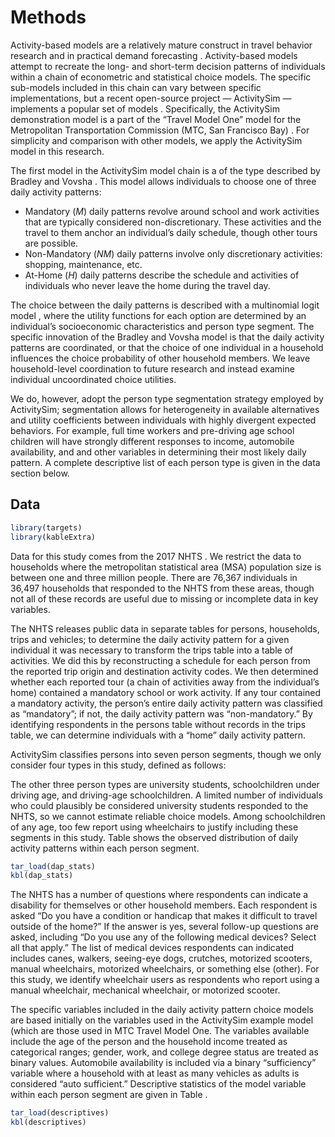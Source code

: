 # Methods

Activity-based models are a relatively mature construct in travel behavior
research and in practical demand forecasting \cite{rasouli2014activity}. Activity-based models attempt
to recreate the long- and short-term decision patterns of individuals within a
chain of econometric and statistical choice models. The specific sub-models included
in this chain can vary between specific implementations, but a recent 
open-source project --- ActivitySim \cite{activitysim} --- implements a popular 
set of models \cite{davidson2010ct}. Specifically, the ActivitySim demonstration
model is a part of the "Travel Model One" model for the Metropolitan
Transportation Commission (MTC, San Francisco Bay) \cite{erhardt2012mtc}.
For simplicity and comparison with other models, we apply the ActivitySim model
in this research.

The first model in the ActivitySim model chain is a \emph{daily activity pattern}
of the type described by Bradley and Vovsha \cite{Bradley2005}. This model 
allows individuals to choose one of three daily activity patterns:

  - Mandatory ($M$) daily patterns revolve around school and work activities that
  are typically considered non-discretionary. These activities and the travel
  to them anchor an individual's daily schedule, though other tours are possible.
  - Non-Mandatory ($NM$) daily patterns involve only discretionary activities: 
  shopping, maintenance, etc.
  - At-Home ($H$) daily patterns describe the schedule and activities of 
  individuals who never leave the home during the travel day.
  
The choice between the daily patterns is described with a multinomial logit
model \cite{Domencich1975}, where the utility functions for each option are
determined by an individual's socioeconomic characteristics and person type
segment. The specific innovation of the Bradley and Vovsha model
\cite{Bradley2005} is that the daily activity patterns are coordinated, or that
the choice of one individual in a household influences the choice probability of
other household members. We leave household-level coordination to future
research and instead examine individual uncoordinated choice utilities.

We do, however, adopt the person type segmentation strategy employed by
ActivitySim; segmentation allows for heterogeneity in available
alternatives and utility coefficients between individuals with highly divergent
expected behaviors. For example, full time workers and pre-driving age school children
will have strongly different responses to income, automobile availability, and 
and other variables in determining their most likely daily pattern.
A complete descriptive list of each person type is given in the data
section below. 

## Data

```r
library(targets)
library(kableExtra)
```


Data for this study comes from the 2017 NHTS \cite{nhts2017}. We restrict the
data to households where the metropolitan statistical area (MSA) population size
is between one and three million people. There are 76,367 individuals in 36,497 
households that responded to the NHTS from these areas, though not all of these
records are useful due to missing or incomplete data in key variables.

The NHTS releases public data in separate tables for persons, households,
trips and vehicles; to determine the daily activity pattern for a given
individual it was necessary to transform the trips table into a table of
activities. We did this by reconstructing a schedule for each person from the
reported trip origin and destination activity codes. We then determined whether
each reported tour (a chain of activities away from the individual's home)
contained a mandatory school or work activity. If any tour contained a mandatory
activity, the person's entire daily activity pattern was classified as "mandatory";
if not, the daily activity pattern was "non-mandatory." By identifying respondents
in the persons table without records in the trips table, we can determine
individuals with a "home" daily activity pattern.

ActivitySim classifies persons into seven person segments, though we only
consider four types in this study, defined as follows:
\begin{itemize}
 \item Full-time workers (FW) - reported working "full-time" at their primary job.
 \item Part-time worker (PW) - reported working "part-time" at their primary job,
 as well as any person who reported being a "non-worker" or "retired" who nevertheless
 reported a work or school activity.
 \item Non-working adults (NW) - reported "unemployed" as their primary activity
 of the previous week, as well as individuals over 18 who were not classified
 elsewhere.
 \item Retired (RT) - reported "retired" as their primary activity of the 
 previous week, or who are over the age of 65 and reported that they were not
 workers.
 \end{itemize}
The other three person types are university students, schoolchildren under
driving age, and driving-age schoolchildren. A limited number of individuals who
could plausibly be considered university students responded to the NHTS, so we
cannot estimate reliable choice models. Among schoolchildren of any age, too few
report using wheelchairs to justify including these segments in this study.
<!--- This table contains the number of each dap for each person type
how should it get referrenced?--->
Table \ref{tab:dap} 
shows the observed distribution of daily activity patterns
within each person segment.

```r
tar_load(dap_stats)
kbl(dap_stats)
```


The NHTS has a number of questions where respondents can indicate a disability
for themselves or other household members. Each respondent is asked "Do you
have a condition or handicap that makes it difficult to travel outside of the
home?" If the answer is yes, several follow-up questions are asked, including
"Do you use any of the following medical devices? Select all that apply." The
list of medical devices respondents can indicated includes canes, walkers,
seeing-eye dogs, crutches, motorized scooters, manual wheelchairs, 
motorized wheelchairs, or something else (other). 
For this study, we identify wheelchair users as respondents who report using a
manual wheelchair, mechanical wheelchair, or motorized scooter.


The specific variables included in the daily activity pattern choice models
are based initially on the variables used in the ActivitySim example model (which are
those used in MTC Travel Model One. The variables available include the age of
the person and the household income treated as categorical ranges; gender, work,
and college degree status are treated as binary values. Automobile availability is
included via a binary "sufficiency" variable where a household with at least as
many vehicles as adults is considered "auto sufficient." Descriptive statistics
of the model variable within each person segment are given in 
<!--- This table contains the number of each dap for each person type
how should it get referrenced?--->
Table \ref{tab:descriptive_stats}.

```r
tar_load(descriptives)
kbl(descriptives)
```










































